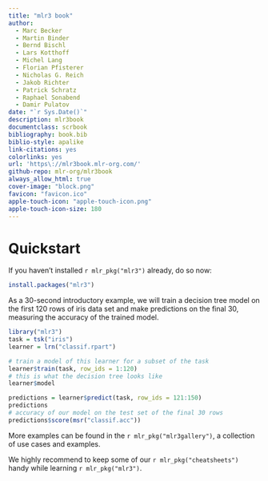 ```yaml
---
title: "mlr3 book"
author:
  - Marc Becker
  - Martin Binder
  - Bernd Bischl
  - Lars Kotthoff
  - Michel Lang
  - Florian Pfisterer
  - Nicholas G. Reich
  - Jakob Richter
  - Patrick Schratz
  - Raphael Sonabend
  - Damir Pulatov
date: "`r Sys.Date()`"
description: mlr3book
documentclass: scrbook
bibliography: book.bib
biblio-style: apalike
link-citations: yes
colorlinks: yes
url: 'https\://mlr3book.mlr-org.com/'
github-repo: mlr-org/mlr3book
always_allow_html: true
cover-image: "block.png"
favicon: "favicon.ico"
apple-touch-icon: "apple-touch-icon.png"
apple-touch-icon-size: 180
---
```


# Quickstart {-}

If you haven't installed `r mlr_pkg("mlr3")` already, do so now:

```r
install.packages("mlr3")
```

As a 30-second introductory example, we will train a decision tree model on the first 120 rows of iris data set and make predictions on the final 30, measuring the accuracy of the trained model.

```r
library("mlr3")
task = tsk("iris")
learner = lrn("classif.rpart")

# train a model of this learner for a subset of the task
learner$train(task, row_ids = 1:120)
# this is what the decision tree looks like
learner$model

predictions = learner$predict(task, row_ids = 121:150)
predictions
# accuracy of our model on the test set of the final 30 rows
predictions$score(msr("classif.acc"))
```

More examples can be found in the `r mlr_pkg("mlr3gallery")`, a collection of use cases and examples.

We highly recommend to keep some of our `r mlr_pkg("cheatsheets")` handy while learning `r mlr_pkg("mlr3")`.

